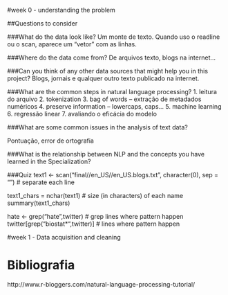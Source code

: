#week 0 - understanding the problem

##Questions to consider

###What do the data look like?
Um monte de texto. Quando uso o readline ou o scan, aparece um "vetor" com as linhas.

###Where do the data come from?
De arquivos texto, blogs na internet...

###Can you think of any other data sources that might help you in this project?
Blogs, jornais e qualquer outro texto publicado na internet.

###What are the common steps in natural language processing?
1. leitura do arquivo
2. tokenization
3. bag of words
-- extração de metadados numéricos
4. preserve information
-- lowercaps, caps...
5. machine learning
6. regressão linear
7. avaliando o eficácia do modelo

###What are some common issues in the analysis of text data?

Pontuação, error de ortografia

###What is the relationship between NLP and the concepts you have learned in the Specialization?

###Quiz
text1 <- scan("final//en_US//en_US.blogs.txt", character(0), sep = "\n") # separate each line

text1_chars = nchar(text1) # size (in characters) of each name
summary(text1_chars)

hate <- grep("hate",twitter) # grep lines where pattern happen
twitter[grep("biostat*",twitter)] # lines where pattern happen

#week 1 - Data acquisition and cleaning



# Bibliografia
http://www.r-bloggers.com/natural-language-processing-tutorial/